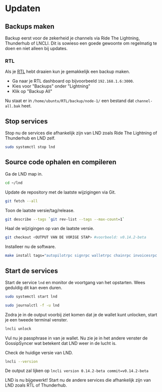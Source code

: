 # Updaten

## Backups maken

Backup eerst voor de zekerheid je channels via Ride The Lightning, Thunderhub of LNCLI. Dit is sowieso een goede gewoonte om regelmatig te doen en niet alleen bij updates.

### RTL

Als je [RTL](/lightning-extensies/ride-the-lightning) hebt draaien kun je gemakkelijk een backup maken.

* Ga naar je RTL dashboard op bijvoorbeeld `192.168.1.6:3000`. 
* Kies voor "Backups" onder "Lightning"
* Klik op "Backup All"

Nu staat er in `/home/ubuntu/RTL/backup/node-1/` een bestand dat `channel-all.bak` heet.

## Stop services

Stop nu de services die afhankelijk zijn van LND zoals Ride The Lightning of Thunderhub en LND zelf.

```bash
sudo systemctl stop lnd
```

## Source code ophalen en compileren

Ga de LND map in.

```bash
cd ~/lnd
```

Update de repository met de laatste wijzigingen via Git.

```bash
git fetch --all
```

Toon de laatste versie/tag/release.

```bash
git describe --tags `git rev-list --tags --max-count=1`
```

Haal de wijzigingen op van de laatste versie.

```bash
git checkout <OUTPUT VAN DE VORIGE STAP> #voorbeeld: v0.14.2-beta
```

Installeer nu de software.

```bash
make install tags="autopilotrpc signrpc walletrpc chainrpc invoicesrpc routerrpc watchtowerrpc monitoring"
```

## Start de services

Start de service `lnd` en monitor de voortgang van het opstarten. Wees geduldig dit kan even duren.

```bash
sudo systemctl start lnd

sudo journalctl -f -u lnd
```

Zodra je in de output voorbij ziet komen dat je de wallet kunt unlocken, start je een tweede terminal venster.

```bash
lncli unlock
```

Vul nu je passphrase in van je wallet. Nu zie je in het andere venster de GossipSyncer wat betekent dat LND weer in de lucht is.

Check de huidige versie van LND.

```bash
lncli --version
```

De output zal lijken op `lncli version 0.14.2-beta commit=v0.14.2-beta`

LND is nu bijgewerkt! Start nu de andere services die afhankelijk zijn van LND zoals RTL of Thunderhub.

